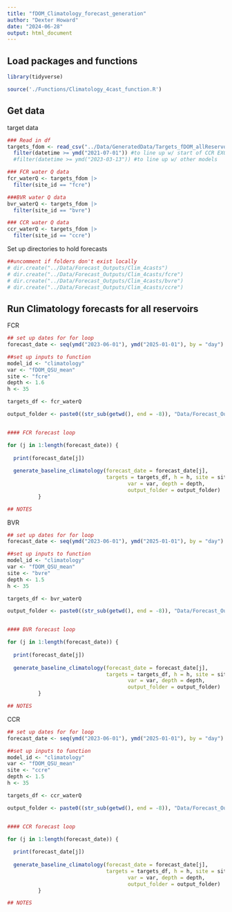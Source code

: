 ```yaml
---
title: "fDOM_Climatology_forecast_generation"
author: "Dexter Howard"
date: "2024-06-28"
output: html_document
---
```



## Load packages and functions 

```r
library(tidyverse)

source('./Functions/Climatology_4cast_function.R')

```


## Get data 

target data 
```r
### Read in df 
targets_fdom <- read_csv("../Data/GeneratedData/Targets_fDOM_allReservoirs.csv") %>% 
  filter(datetime >= ymd("2021-07-01")) #to line up w/ start of CCR EXO deployement
  #filter(datetime >= ymd("2023-03-13")) #to line up w/ other models

### FCR water Q data
fcr_waterQ <- targets_fdom |>
  filter(site_id == "fcre")

###BVR water Q data
bvr_waterQ <- targets_fdom |>
  filter(site_id == "bvre")

### CCR water Q data
ccr_waterQ <- targets_fdom |>
  filter(site_id == "ccre")


```


Set up directories to hold forecasts

```r
##uncomment if folders don't exist locally
# dir.create("../Data/Forecast_Outputs/Clim_4casts")
# dir.create("../Data/Forecast_Outputs/Clim_4casts/fcre")
# dir.create("../Data/Forecast_Outputs/Clim_4casts/bvre")
# dir.create("../Data/Forecast_Outputs/Clim_4casts/ccre")

```


## Run Climatology forecasts for all reservoirs

FCR
```r
## set up dates for for loop
forecast_date <- seq(ymd("2023-06-01"), ymd("2025-01-01"), by = "day")

##set up inputs to function
model_id <- "climatology"
var <- "fDOM_QSU_mean"
site <- "fcre"
depth <- 1.6
h <- 35

targets_df <- fcr_waterQ

output_folder <- paste0((str_sub(getwd(), end = -8)), "Data/Forecast_Outputs/Clim_4casts/fcre/", model_id, "_", site, "_")


#### FCR forecast loop

for (j in 1:length(forecast_date)) {
  
  print(forecast_date[j]) 
  
  generate_baseline_climatology(forecast_date = forecast_date[j],
                                targets = targets_df, h = h, site = site, model_id = model_id,
                                       var = var, depth = depth, 
                                       output_folder = output_folder)
          }

## NOTES

```



BVR
```r
## set up dates for for loop
forecast_date <- seq(ymd("2023-06-01"), ymd("2025-01-01"), by = "day")

##set up inputs to function
model_id <- "climatology"
var <- "fDOM_QSU_mean"
site <- "bvre"
depth <- 1.5
h <- 35

targets_df <- bvr_waterQ

output_folder <- paste0((str_sub(getwd(), end = -8)), "Data/Forecast_Outputs/Clim_4casts/bvre/", model_id, "_", site, "_")


#### BVR forecast loop

for (j in 1:length(forecast_date)) {
  
  print(forecast_date[j]) 
  
  generate_baseline_climatology(forecast_date = forecast_date[j],
                                targets = targets_df, h = h, site = site, model_id = model_id,
                                       var = var, depth = depth, 
                                       output_folder = output_folder)
          }

## NOTES

```



CCR
```r
## set up dates for for loop
forecast_date <- seq(ymd("2023-06-01"), ymd("2025-01-01"), by = "day")

##set up inputs to function
model_id <- "climatology"
var <- "fDOM_QSU_mean"
site <- "ccre"
depth <- 1.5
h <- 35

targets_df <- ccr_waterQ

output_folder <- paste0((str_sub(getwd(), end = -8)), "Data/Forecast_Outputs/Clim_4casts/ccre/", model_id, "_", site, "_")


#### CCR forecast loop

for (j in 1:length(forecast_date)) {
  
  print(forecast_date[j]) 
  
  generate_baseline_climatology(forecast_date = forecast_date[j],
                                targets = targets_df, h = h, site = site, model_id = model_id,
                                       var = var, depth = depth, 
                                       output_folder = output_folder)
          }

## NOTES

```








